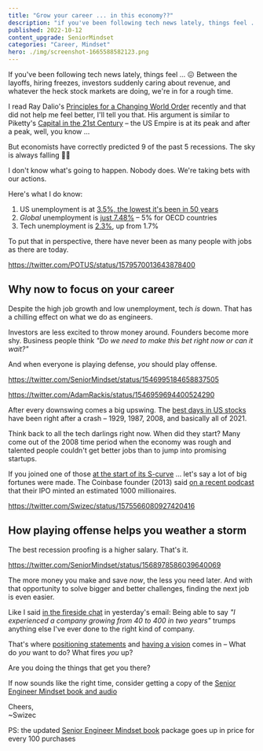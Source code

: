 ```yaml
---
title: "Grow your career ... in this economy??"
description: "if you've been following tech news lately, things feel ... 😖 Between the layoffs, hiring freezes, investors suddenly caring about revenue, and whatever the heck stock markets are doing, we're in for a rough time. BUT!"
published: 2022-10-12
content_upgrade: SeniorMindset
categories: "Career, Mindset"
hero: ./img/screenshot-1665588582123.png
---
```


If you've been following tech news lately, things feel ... 😖 Between the layoffs, hiring freezes, investors suddenly caring about revenue, and whatever the heck stock markets are doing, we're in for a rough time.

I read Ray Dalio's [Principles for a Changing World Order](https://economicprinciples.org) recently and that did not help me feel better, I'll tell you that. His argument is similar to Piketty's [Capital in the 21st Century](https://en.wikipedia.org/wiki/Capital_in_the_Twenty-First_Century) – the US Empire is at its peak and after a peak, well, you know ...

But economists have correctly predicted 9 of the past 5 recessions. The sky is always falling 🤷‍♀️

I don't know what's going to happen. Nobody does. We're taking bets with our actions.

Here's what I do know:

1. US unemployment is at [3.5%, the lowest it's been in 50 years](https://www.npr.org/2022/08/05/1116036160/the-unemployment-rate-fell-to-3-5-matching-its-lowest-level-in-the-last-50-years)
2. _Global_ unemployment is [just 7.48%](https://www.theglobaleconomy.com/rankings/unemployment_outlook/) – 5% for OECD countries
3. Tech unemployment is [2.3%](https://www.ciodive.com/news/tech-jobs-august-2022/631155/), up from 1.7%

To put that in perspective, there have never been as many people with jobs as there are today.

https://twitter.com/POTUS/status/1579570013643878400

## Why now to focus on your career

Despite the high job growth and low unemployment, tech _is_ down. That has a chilling effect on what we do as engineers.

Investors are less excited to throw money around. Founders become more shy. Business people think _"Do we need to make this bet right now or can it wait?"_

And when everyone is playing defense, _you_ should play offense.

https://twitter.com/SeniorMindset/status/1546995184658837505

https://twitter.com/AdamRackis/status/1546959694400524290

After every downswing comes a big upswing. The [best days in US stocks](https://www.dividend.com/dividend-education/inside-the-10-best-days-of-dow/) have been right after a crash – 1929, 1987, 2008, and basically all of 2021.

Think back to all the tech darlings right now. When did they start? Many come out of the 2008 time period when the economy was rough and talented people couldn't get better jobs than to jump into promising startups.

If you joined one of those [at the start of its S-curve](https://swizec.com/blog/when-to-join-and-leave-a-company-project-or-trend/) ... let's say a lot of big fortunes were made. The Coinbase founder (2013) said [on a recent podcast](https://tim.blog/2022/10/07/brian-armstrong/) that their IPO minted an estimated 1000 millionaires.

https://twitter.com/Swizec/status/1575566080927420416

## How playing offense helps you weather a storm

The best recession proofing is a higher salary. That's it.

https://twitter.com/SeniorMindset/status/1568978586039640069

The more money you make and save _now_, the less you need later. And with that opportunity to solve bigger and better challenges, finding the next job is even easier.

Like I said [in the fireside chat](https://www.youtube.com/watch?v=NAbEo2_6Us4&t=5980s) in yesterday's email: Being able to say _"I experienced a company growing from 40 to 400 in two years"_ trumps anything else I've ever done to the right kind of company.

That's where [positioning statements](https://swizec.com/blog/why-you-need-a-positioning-statement/) and [having a vision](https://swizec.com/blog/your-career-needs-a-vision/) comes in – What do _you_ want to do? What fires _you_ up?

Are you doing the things that get you there?

If now sounds like the right time, consider getting a copy of the [Senior Engineer Mindset book and audio](https://seniormindset.com)

Cheers,<br/>
~Swizec

PS: the updated [Senior Engineer Mindset book](https://seniormindset.com) package goes up in price for every 100 purchases​
